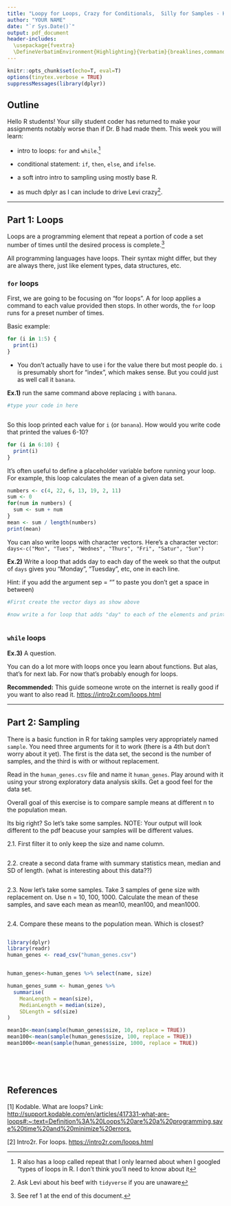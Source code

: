 ```yaml
---
title: "Loopy for Loops, Crazy for Conditionals,  Silly for Samples - Hands-on!"
author: "YOUR NAME"
date: "`r Sys.Date()`"
output: pdf_document
header-includes:
  \usepackage{fvextra}
  \DefineVerbatimEnvironment{Highlighting}{Verbatim}{breaklines,commandchars=\\\{\}}
---
```

```r
knitr::opts_chunk$set(echo=T, eval=T)
options(tinytex.verbose = TRUE)
suppressMessages(library(dplyr))
```
     
## Outline
Hello R students! Your silly student coder has returned to make your assignments notably worse than if Dr. B had made them. This week you will learn:

* intro to loops: `for` and `while`.^[R also has a loop called repeat that I only learned about when I googled "types of loops in R. I don't think you'll need to know about it]


* conditional statement: `if`, `then`, `else`, and `ifelse`.

* a soft intro intro to sampling using mostly base R.

* as much dplyr as I can include to drive Levi crazy^[Ask Levi about his beef with `tidyverse` if you are unaware].

---------------

## Part 1: Loops
Loops are a programming element that repeat a portion of code a set number of times until the desired process is complete.^[See ref 1 at the end of this document.]

All programming languages have loops. Their syntax might differ, but they are always there, just like element types, data structures, etc.


### `for` loops

First, we are going to be focusing on "for loops". A for loop applies a command to each value provided then stops. In other words, the                  `for` loop runs for a preset number of times.

Basic example: 

```r
for (i in 1:5) {
  print(i)
}
```

* You don't actually have to use i for the value there but most people do. `i` is presumably short for "index", which makes sense. But you could just as well call it `banana`.

**Ex.1)** run the same command above replacing `i` with `banana`.

```r
#type your code in here



```

So this loop printed each value for `i` (or `banana`). How would you write code that printed the values 6-10?

```r
for (i in 6:10) {
  print(i)
}
```

It's often useful to define a placeholder variable before running your loop. For example, this loop calculates the mean of a given data set. 

```r
numbers <- c(4, 22, 6, 13, 19, 2, 11)
sum <- 0
for(num in numbers) {
  sum <- sum + num
}
mean <- sum / length(numbers)
print(mean)

```


You can also write loops with character vectors. Here's a character vector:
`days<-c("Mon", "Tues", "Wednes", "Thurs", "Fri", "Satur", "Sun")` 

**Ex.2)** Write a loop that adds day to each day of the week so that the output of `days` gives you "Monday", "Tuesday", etc, one in each line.

Hint: if you add the argument sep = "" to paste you don't get a space in between)

```r
#First create the vector days as show above

#now write a for loop that adds "day" to each of the elements and print each one as you go



```

### `while` loops



**Ex.3)** A question.




You can do a lot more with loops once you learn about functions. But alas, that's for next lab. For now that's probably enough for loops. 

**Recommended:** This guide someone wrote on the internet is really good if you want to also read it. [https://intro2r.com/loops.html](https://intro2r.com/loops.html)

----------

## Part 2: Sampling
There is a basic function in R for taking samples very appropriately named `sample`. You need three arguments for it to work (there is a 4th but don't worry about it yet). The first is the data set, the second is the number of samples, and the third is with or without replacement. 

Read in the `human_genes.csv` file and name it `human_genes`. Play around with it using your strong exploratory data analysis skills. Get a good feel for the data set. 

Overall goal of this exercise is to compare sample means at different n to the population mean. 


Its big right? So let's take some samples. 
NOTE: Your output will look different to the pdf beacuse your samples will be different values. 

2.1. First filter it to only keep the size and name column. 
```r

```

2.2. create a second data frame with summary statistics mean, median and SD of length. (what is interesting about this data??)
```r

```

2.3. Now let's take some samples. Take 3 samples of gene size with replacement on. Use n = 10, 100, 1000. Calculate the mean of these samples, and save each mean as mean10, mean100, and mean1000. 
```r

```

2.4. Compare these means to the population mean. Which is closest?
```r

```


```r
library(dplyr)
library(readr)
human_genes <- read_csv("human_genes.csv") 


human_genes<-human_genes %>% select(name, size)

human_genes_summ <- human_genes %>%
  summarise(
    MeanLength = mean(size),
    MedianLength = median(size),
    SDLength = sd(size)
)

mean10<-mean(sample(human_genes$size, 10, replace = TRUE))
mean100<-mean(sample(human_genes$size, 100, replace = TRUE))
mean1000<-mean(sample(human_genes$size, 1000, replace = TRUE))
        
        
        
        
```



## References

[1] Kodable. What are loops? Link: [http://support.kodable.com/en/articles/417331-what-are-loops#:~:text=Definition%3A%20Loops%20are%20a%20programming,save%20time%20and%20minimize%20errors.](http://support.kodable.com/en/articles/417331-what-are-loops#:~:text=Definition%3A%20Loops%20are%20a%20programming,save%20time%20and%20minimize%20errors)

[2] Intro2r. For loops. [https://intro2r.com/loops.html](https://intro2r.com/loops.html)
